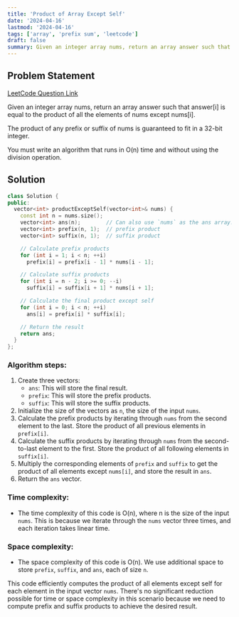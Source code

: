 ```yaml
---
title: 'Product of Array Except Self'
date: '2024-04-16'
lastmod: '2024-04-16'
tags: ['array', 'prefix sum', 'leetcode']
draft: false
summary: Given an integer array nums, return an array answer such that answer[i] is equal to the product of all the elements of nums except nums[i]. The product of any prefix or suffix of nums is guaranteed to fit in a 32-bit integer. You must write an algorithm that runs in O(n) time and without using the division operation.
---
```


## Problem Statement
[LeetCode Question Link](https://leetcode.com/problems/product-of-array-except-self/description/)

Given an integer array nums, return an array answer such that answer[i] is equal to the product of all the elements of nums except nums[i].

The product of any prefix or suffix of nums is guaranteed to fit in a 32-bit integer.

You must write an algorithm that runs in O(n) time and without using the division operation.

## Solution

```cpp
class Solution {
public:
  vector<int> productExceptSelf(vector<int>& nums) {
    const int n = nums.size();
    vector<int> ans(n);        // Can also use `nums` as the ans array.
    vector<int> prefix(n, 1);  // prefix product
    vector<int> suffix(n, 1);  // suffix product

    // Calculate prefix products
    for (int i = 1; i < n; ++i)
      prefix[i] = prefix[i - 1] * nums[i - 1];

    // Calculate suffix products
    for (int i = n - 2; i >= 0; --i)
      suffix[i] = suffix[i + 1] * nums[i + 1];

    // Calculate the final product except self
    for (int i = 0; i < n; ++i)
      ans[i] = prefix[i] * suffix[i];

    // Return the result
    return ans;
  }
};
```

### Algorithm steps:
1. Create three vectors:
   - `ans`: This will store the final result.
   - `prefix`: This will store the prefix products.
   - `suffix`: This will store the suffix products.
2. Initialize the size of the vectors as `n`, the size of the input `nums`.
3. Calculate the prefix products by iterating through `nums` from the second element to the last. Store the product of all previous elements in `prefix[i]`.
4. Calculate the suffix products by iterating through `nums` from the second-to-last element to the first. Store the product of all following elements in `suffix[i]`.
5. Multiply the corresponding elements of `prefix` and `suffix` to get the product of all elements except `nums[i]`, and store the result in `ans`.
6. Return the `ans` vector.

### Time complexity:
- The time complexity of this code is O(n), where n is the size of the input `nums`. This is because we iterate through the `nums` vector three times, and each iteration takes linear time.

### Space complexity:
- The space complexity of this code is O(n). We use additional space to store `prefix`, `suffix`, and `ans`, each of size `n`.

This code efficiently computes the product of all elements except self for each element in the input vector `nums`. There's no significant reduction possible for time or space complexity in this scenario because we need to compute prefix and suffix products to achieve the desired result.